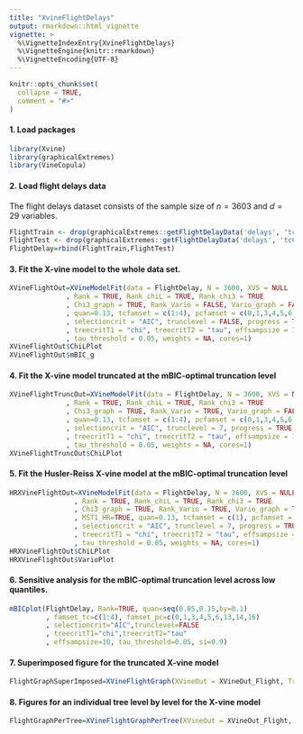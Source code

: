 ```yaml
---
title: "XvineFlightDelays"
output: rmarkdown::html_vignette
vignette: >
  %\VignetteIndexEntry{XvineFlightDelays}
  %\VignetteEngine{knitr::rmarkdown}
  %\VignetteEncoding{UTF-8}
---
```





```r
knitr::opts_chunk$set(
  collapse = TRUE,
  comment = "#>"
)
```

####    1. Load packages

```r
library(Xvine)
library(graphicalExtremes)
library(VineCopula)
```

####    2. Load flight delays data

The flight delays dataset consists of the sample size of $n=3603$ and $d=29$ variables.

```r
FlightTrain <- drop(graphicalExtremes::getFlightDelayData('delays', 'tcCluster', 'tcTrain'))
FlightTest <- drop(graphicalExtremes::getFlightDelayData('delays', 'tcCluster', 'tcTest'))
FlightDelay=rbind(FlightTrain,FlightTest)
```


####    3. Fit the X-vine model to the whole data set.


```r
XVineFlightOut=XVineModelFit(data = FlightDelay, N = 3600, XVS = NULL
              , Rank = TRUE, Rank_chiL = TRUE, Rank_chi3 = TRUE
              , Chi3_graph = TRUE, Rank_Vario = FALSE, Vario_graph = FALSE
              , quan=0.13, tcfamset = c(1:4), pcfamset = c(0,1,3,4,5,6,13,14,16)
              , selectioncrit = "AIC", trunclevel = FALSE, progress = TRUE
              , treecritT1 = "chi", treecritT2 = "tau", effsampsize = 10
              , tau_threshold = 0.05, weights = NA, cores=1)
XVineFlightOut$ChiLPlot
XVineFlightOut$mBIC_g
```


####    4. Fit the X-vine model truncated at the mBIC-optimal truncation level


```r
XVineFlightTruncOut=XVineModelFit(data = FlightDelay, N = 3600, XVS = NULL
              , Rank = TRUE, Rank_chiL = TRUE, Rank_chi3 = TRUE
              , Chi3_graph = TRUE, Rank_Vario = TRUE, Vario_graph = FALSE
              , quan=0.13, tcfamset = c(1:4), pcfamset = c(0,1,3,4,5,6,13,14,16)
              , selectioncrit = "AIC", trunclevel = 7, progress = TRUE
              , treecritT1 = "chi", treecritT2 = "tau", effsampsize = 10
              , tau_threshold = 0.05, weights = NA, cores=1)
XVineFlightTruncOut$ChiLPlot
```


####    5. Fit the Husler-Reiss X-vine model at the mBIC-optimal truncation level


```r
HRXVineFlightOut=XVineModelFit(data = FlightDelay, N = 3600, XVS = NULL
                , Rank = TRUE, Rank_chiL = TRUE, Rank_chi3 = TRUE
                , Chi3_graph = TRUE, Rank_Vario = TRUE, Vario_graph = TRUE
                , MST1_HR=TRUE, quan=0.13, tcfamset = c(1), pcfamset = c(0,1)
                , selectioncrit = "AIC", trunclevel = 7, progress = TRUE
                , treecritT1 = "chi", treecritT2 = "tau", effsampsize = 10
                , tau_threshold = 0.05, weights = NA, cores=1)
HRXVineFlightOut$ChiLPlot
HRXVineFlightOut$VarioPlot
```


####    6. Sensitive analysis for the mBIC-optimal truncation level across low quantiles.


```r
mBICplot(FlightDelay, Rank=TRUE, quan=seq(0.05,0.15,by=0.1)
         , famset_tc=c(1:4), famset_pc=c(0,1,3,4,5,6,13,14,16)
         , selectioncrit="AIC",trunclevel=FALSE
         , treecritT1="chi",treecritT2="tau"
         , effsampsize=10, tau_threshold=0.05, si=0.9)
```


####    7. Superimposed figure for the truncated X-vine model

```r
FlightGraphSuperImposed=XVineFlightGraph(XVineOut = XVineOut_Flight, TreeDimension = 7, IATAS = dimnames(FlightDelay)[[2]], Color4Edges = NULL)$ggp
```


####    8. Figures for an individual tree level by level for the X-vine model

```r
FlightGraphPerTree=XVineFlightGraphPerTree(XVineOut = XVineOut_Flight, IATAS=dimnames(FlightDelay)[[2]], TreeLevel = 2, Color4Edge = NULL)$ggp
```

